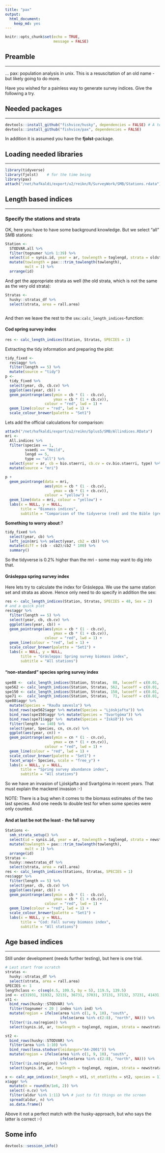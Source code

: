 ```yaml
---
title: "pax"
output: 
  html_document: 
    keep_md: yes
---
```


```r
knitr::opts_chunk$set(echo = TRUE,
                      message = FALSE)
```

## Preamble
___

... pax: population analysis in unix. This is a resuscitation of an old name - but likely going to do more.

Have you wished for a painless way to generate survey indices. Give the following a try.


## Needed packages
___

```r
devtools::install_github("fishvice/husky", dependencies = FALSE) # A temporary measure
devtools::install_github("fishvice/pax", dependencies = FALSE)
```

In addition it is assumed you have the __fjolst__-package.

## Loading needed libraries
___

```r
library(tidyverse)
library(fjolst)    # for the time being
library(pax)
attach("/net/hafkaldi/export/u2/reikn/R/SurveyWork/SMB/Stations.rdata")
```

## Length based indices
___

### Specify the stations and strata

OK, here you have to have some background knowledge. But we select "all" SMB stations:

```r
Station <- 
  STODVAR.all %>% 
  filter(tognumer %in% 1:39) %>% 
  select(id = synis.id, year = ar, towlength = toglengd, strata = oldstrata) %>% 
  mutate(towlength = pax:::trim_towlength(towlength),
         mult = 1) %>% 
  arrange(id)
```

And get the appropriate strata as well (the old strata, which is not the same as the very old strata):

```r
Stratas <-
  husky::stratas_df %>% 
  select(strata, area = rall.area)
```


```r

```

And then we leave the rest to the `smx:calc_length_indices`-function:

#### Cod spring survey index

```r
res <- calc_length_indices(Station, Stratas, SPECIES = 1)
```

Extracting the tidy information and preparing the plot:
```r
tidy_fixed <-
  res$aggr %>% 
  filter(length == 5) %>% 
  mutate(source = "tidy")
p <- 
  tidy_fixed %>% 
  select(year, cb, cb.cv) %>% 
  ggplot(aes(year, cb)) +
  geom_pointrange(aes(ymin = cb * (1 - cb.cv),
                      ymax = cb * (1 + cb.cv)),
                  colour = "red", lwd = 1) +
  geom_line(colour = "red", lwd = 1) +
  scale_colour_brewer(palette = "Set1")
```

Lets add the official calculations for comparison:
```r
attach("/net/hafkaldi/export/u2/reikn/Splus5/SMB/Allindices.RData")
mri <- 
  All.indices %>% 
  filter(species == 1,
         svaedi == "Heild",
         lengd == 5,
         type == "all") %>% 
  select(year = ar, cb = bio.staerri, cb.cv = cv.bio.staerri, type) %>% 
  mutate(source = "mri")

p +
  geom_pointrange(data = mri, 
                  aes(ymin = cb * (1 - cb.cv),
                      ymax = cb * (1 + cb.cv)),
                  colour = "yellow") +
  geom_line(data = mri, colour = "yellow") +
  labs(x = NULL, y = NULL,
       title = "Biomass indices",
       subtitle = "Comparison of the tidyverse (red) and the Bible (grey)")
```

__Something to worry about__:?
```r
tidy_fixed %>% 
  select(year, cb) %>% 
  left_join(mri %>% select(year, cb2 = cb)) %>% 
  mutate(diff = (cb - cb2)/cb2 * 100) %>% 
  summary()
```

So the tidyverse is 0.2% higher than the mri - some may want to dig into that.

#### Grásleppa spring survey index

Here lets try to calculate the index for Grásleppa. We use the same station set and strata as above. Hence only need to do specify in addition the sex:
```r
res <- calc_length_indices(Station, Stratas, SPECIES = 48, Sex = 2)
# and a quick plot
res$aggr %>% 
  filter(length == 5) %>% 
  select(year, cb, cb.cv) %>% 
  ggplot(aes(year, cb)) +
  geom_pointrange(aes(ymin = cb * (1 - cb.cv),
                      ymax = cb * (1 + cb.cv)),
                  colour = "red", lwd = 1) +
  geom_line(colour = "red", lwd = 1) +
  scale_colour_brewer(palette = "Set1") +
  labs(x = NULL, y = NULL,
       title = "Grásleppa: Spring survey biomass index",
       subtitle = "All stations")
```

#### "non-standard" species spring survey index

```r
spe88 <-  calc_length_indices(Station, Stratas,  88, lwcoeff = c(0.01, 3))
spe562 <- calc_length_indices(Station, Stratas, 562, lwcoeff = c(0.01, 3))
spe150 <- calc_length_indices(Station, Stratas, 150, lwcoeff = c(0.01, 3))
spe71 <-  calc_length_indices(Station, Stratas,  71, lwcoeff = c(0.01, 3))
spe88$aggr %>% 
  mutate(Species = "Rauða sævesla") %>% 
  bind_rows(spe562$aggr %>% mutate(Species = "Ljóskjafta")) %>% 
  bind_rows(spe150$aggr %>% mutate(Species = "Svartgóma")) %>% 
  bind_rows(spe71$aggr %>%  mutate(Species = "Ískóð")) %>% 
  filter(length == 140) %>% 
  select(year, Species, cn, cn.cv) %>% 
  ggplot(aes(year, cn)) +
  geom_pointrange(aes(ymin = cn * (1 - cn.cv),
                      ymax = cn * (1 + cn.cv)),
                  colour = "red", lwd = 1) +
  geom_line(colour = "red", lwd = 1) +
  scale_colour_brewer(palette = "Set1") +
  facet_wrap(~ Species, scale = "free_y") +
  labs(x = NULL, y = NULL,
       title = "Spring survey abundance index",
       subtitle = "All stations")
```

So we have an invasion of Ljóskjafta and Svartgóma in recent years. That must explain the mackerel invasion :-)

NOTE: There is a bug when it comes to the biomass estimates of the two last species. And one needs to double test for when some species were only counted.

#### And at last be not the least - the fall survey

```r
Stations <- 
  smh_strata_setup() %>% 
  select(id = synis.id, year = ar, towlength = toglengd, strata = newstrata) %>% 
  mutate(towlength = pax:::trim_towlength(towlength),
         mult = 1) %>% 
  arrange(id)
Stratas <-
  husky::newstratas_df %>% 
  select(strata, area = rall.area)
res <- calc_length_indices(Stations, Stratas, SPECIES = 1)
res$aggr %>% 
  filter(length == 5) %>% 
  select(year, cb, cb.cv) %>% 
  ggplot(aes(year, cb)) +
  geom_pointrange(aes(ymin = cb * (1 - cb.cv),
                      ymax = cb * (1 + cb.cv)),
                  colour = "red", lwd = 1) +
  geom_line(colour = "red", lwd = 1) +
  scale_colour_brewer(palette = "Set1") +
  labs(x = NULL, y = NULL,
       title = "Cod: Fall survey biomass index",
       subtitle = "All stations")
```

## Age based indices
___

Still under development (needs further testing), but here is one trial.

```r
# Lest start from scratch
stratas <-
  husky::stratas_df %>% 
  select(strata, area = rall.area)
SPECIES <- 1
lengthclass <- c(seq(4.5, 109.5, by = 5), 119.5, 139.5)
ind <- c(31931, 31932, 32131, 36731, 37031, 37131, 37132, 37231, 41431, 41531, 42231, 42232, 47431, 52331)
st1 <-
  bind_rows(husky::STODVAR) %>%
  filter(tognumer < 20 | index %in% ind) %>%
  mutate(region = ifelse(area %in% c(1, 9, 10), "south",
                         ifelse(area %in% c(2:8), "north", NA))) %>%
  filter(!is.na(region)) %>%
  select(synis.id, ar, towlength = toglengd, region, strata = newstrata)

st2 <-
  bind_rows(husky::STODVAR) %>% 
  filter(area %in% 1:10) %>% 
  bind_rows(lesa.stodvar(leidangur="A4-2001")) %>% 
  mutate(region = ifelse(area %in% c(1, 9, 10), "south",
                         ifelse(area %in% c(2:8), "north", NA))) %>%
  filter(!is.na(region)) %>%
  select(synis.id, ar, towlength = toglengd, region, strata = newstrata)

x <- calc_age_indices(st_length = st1, st_ototliths = st2, species = 1)
x$aggr %>% 
  mutate(n = round(n/1e6, 2)) %>% 
  select(-n.cv) %>% 
  filter(aldur %in% 1:11) %>% # just to fit things on the screen
  spread(aldur, n) %>% 
  as.data.frame()
```

Above it not a perfect match with the husky-approach, but who says the latter is correct :-)

## Some info
```r
devtools::session_info()
```

